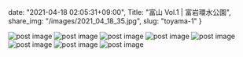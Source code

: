 date: "2021-04-18 02:05:31+09:00",
Title: "富山 Vol.1 | 富岩環水公園",
share_img: "/images/2021_04_18_35.jpg",
slug: "toyama-1"
}


<img src="/images/2021_04_18_30.jpg" alt="post image" />
<img src="/images/2021_04_18_31.jpg" alt="post image" />
<img src="/images/2021_04_18_32.jpg" alt="post image" />
<img src="/images/2021_04_18_33.jpg" alt="post image" />
<img src="/images/2021_04_18_34.jpg" alt="post image" />
<img src="/images/2021_04_18_35.jpg" alt="post image" />
<img src="/images/2021_04_18_36.jpg" alt="post image" />
<img src="/images/2021_04_18_37.jpg" alt="post image" />
